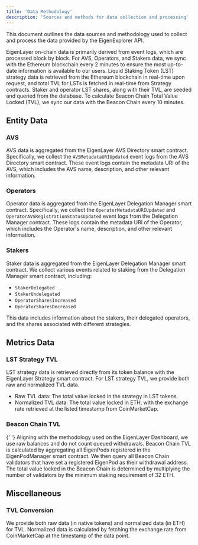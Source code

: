 ```yaml
---
title: 'Data Methodology'
description: 'Sources and methods for data collection and processing'
---
```


This document outlines the data sources and methodology used to collect and process the data provided by the EigenExplorer API.

EigenLayer on-chain data is primarily derived from event logs, which are processed block by block. For AVS, Operators, and Stakers data, we sync with the Ethereum blockchain every 2 minutes to ensure the most up-to-date information is available to our users. Liquid Staking Token (LST) strategy data is retrieved from the Ethereum blockchain in real-time upon request, and total TVL for LSTs is fetched in real-time from Strategy contracts. Staker and operator LST shares, along with their TVL, are seeded and queried from the database. To calculate Beacon Chain Total Value Locked (TVL), we sync our data with the Beacon Chain every 10 minutes.

## Entity Data

### AVS

AVS data is aggregated from the EigenLayer AVS Directory smart contract. Specifically, we collect the `AVSMetadataURIUpdated` event logs from the AVS Directory smart contract. These event logs contain the metadata URI of the AVS, which includes the AVS name, description, and other relevant information.

### Operators

Operator data is aggregated from the EigenLayer Delegation Manager smart contract. Specifically, we collect the `OperatorMetadataURIUpdated` and `OperatorAVSRegistrationStatusUpdated` event logs from the Delegation Manager contract. These logs contain the metadata URI of the Operator, which includes the Operator's name, description, and other relevant information.

### Stakers

Staker data is aggregated from the EigenLayer Delegation Manager smart contract. We collect various events related to staking from the Delegation Manager smart contract, including:

-   `StakerDelegated`
-   `StakerUndelegated`
-   `OperatorSharesIncreased`
-   `OperatorSharesDecreased`

This data includes information about the stakers, their delegated operators, and the shares associated with different strategies.

## Metrics Data

### LST Strategy TVL

LST strategy data is retrieved directly from its token balance with the EigenLayer Strategy smart contract. For LST strategy TVL, we provide both raw and normalized TVL data.

-   Raw TVL data: The total value locked in the strategy in LST tokens.
-   Normalized TVL data: The total value locked in ETH, with the exchange rate retrieved at the listed timestamp from CoinMarketCap.

### Beacon Chain TVL

<Note>
    {' '}
    Aligning with the methodology used on the EigenLayer Dashboard, we use raw balances
    and do not count queued withdrawals.
</Note>
Beacon Chain TVL is calculated by aggregating all EigenPods registered in the EigenPodManager
smart contract. We then query all Beacon Chain validators that have set a registered
EigenPod as their withdrawal address. The total value locked in the Beacon Chain
is determined by multiplying the number of validators by the minimum staking requirement
of 32 ETH.

## Miscellaneous

### TVL Conversion

We provide both raw data (in native tokens) and normalized data (in ETH) for TVL. Normalized data is calculated by fetching the exchange rate from CoinMarketCap at the timestamp of the data point.

